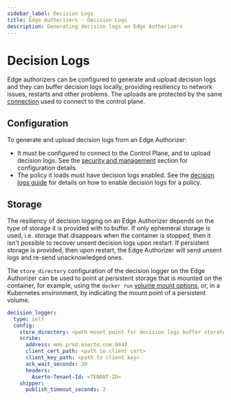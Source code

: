 ```yaml
---
sidebar_label: Decision Logs
title: Edge Authorizers - Decision Logs
description: Generating decision logs on Edge Authorizers
---
```

# Decision Logs
Edge authorizers can be configured to generate and upload decision logs and they can buffer decision logs locally,
providing resiliency to network issues, restarts and other problems. The uploads are protected by the same
[connection](/docs/edge-authorizers/security-and-management#edge-authorizer-connections) used to connect to the control
plane.

## Configuration
To generate and upload decision logs from an Edge Authorizer: 
- It must be configured to connect to the Control Plane, and to upload decision logs. See the [security and
management](/docs/edge-authorizers/security-and-management#configuration) section for configuration details.
- The policy it loads must have decision logs enabled. See the [decision logs
guide](/docs/decision-logs-guide/console) for details on how to enable decision logs
for a policy.

## Storage
The resiliency of decision logging on an Edge Authorizer depends on the type of storage it is provided with to buffer. If 
only ephemeral storage is used, i.e. storage that disappears when the container is stopped, then it isn't possible to 
recover unsent decision logs upon restart. If persistent storage is provided, then upon restart, the Edge Authorizer will send
unsent logs and re-send unacknowledged ones. 

The `store_directory` configuration of the decision logger on the Edge Authorizer can be used to point at persistent
storage that is mounted on the container, for example, using the `docker run` [volume mount
options](https://docs.docker.com/storage/volumes/), or, in a Kubernetes environment, by indicating the mount point of a
persistent volume.

```yaml
decision_logger:
  type: self
  config:
    store_directory: <path mount point for decision logs buffer storate>
    scribe:
      address: ems.prod.aserto.com:8443
      client_cert_path: <path to client cert>
      client_key_path: <path to client key>
      ack_wait_seconds: 30
      headers:
        Aserto-Tenant-Id: <TENANT-ID>
    shipper: 
      publish_timeout_seconds: 2
```
